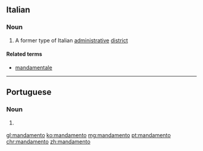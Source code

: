 ==Italian==

===Noun===
{{it-noun|m}}
# A former type of Italian [[administrative]] [[district]]
====Related terms====
* [[mandamentale]]

----

==Portuguese==

===Noun===
{{pt-noun|m}}

# {{lb|pt|chiefly|biblical}} {{l/en|commandment}} {{gloss|command or edict}}

[[gl:mandamento]]
[[ko:mandamento]]
[[mg:mandamento]]
[[pt:mandamento]]
[[chr:mandamento]]
[[zh:mandamento]]